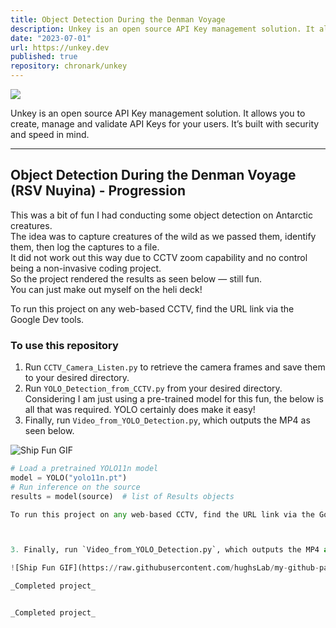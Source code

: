 ```yaml
---
title: Object Detection During the Denman Voyage 
description: Unkey is an open source API Key management solution. It allows you to create, manage and validate API Keys for your users. It’s built with security and speed in mind.
date: "2023-07-01"
url: https://unkey.dev
published: true
repository: chronark/unkey
---
```


[![](https://unkey.dev/images/landing/app.png)](https://unkey.dev)

Unkey is an open source API Key management solution. It allows you to create, manage and validate API Keys for your users. It’s built with security and speed in mind.

---

## Object Detection During the Denman Voyage (RSV Nuyina) - Progression

This was a bit of fun I had conducting some object detection on Antarctic creatures.  
The idea was to capture creatures of the wild as we passed them, identify them, then log the captures to a file.  
It did not work out this way due to CCTV zoom capability and no control being a non-invasive coding project.  
So the project rendered the results as seen below — still fun.  
You can just make out myself on the heli deck!

To run this project on any web-based CCTV, find the URL link via the Google Dev tools.

### To use this repository

1. Run `CCTV_Camera_Listen.py` to retrieve the camera frames and save them to your desired directory.  
2. Run `YOLO_Detection_from_CCTV.py` from your desired directory. Considering I am just using a pre-trained model for this fun, the below is all that was required. YOLO certainly does make it easy!
3. Finally, run `Video_from_YOLO_Detection.py`, which outputs the MP4 as seen below.

![Ship Fun GIF](https://raw.githubusercontent.com/hughsLab/my-github-page/main/assets/film/ship_fun.gif)




```python
# Load a pretrained YOLO11n model
model = YOLO("yolo11n.pt")
# Run inference on the source
results = model(source)  # list of Results objects

To run this project on any web-based CCTV, find the URL link via the Google Dev tools.



3. Finally, run `Video_from_YOLO_Detection.py`, which outputs the MP4 as seen below.

![Ship Fun GIF](https://raw.githubusercontent.com/hughsLab/my-github-page/main/assets/film/ship_fun.gif)

_Completed project_


_Completed project_
